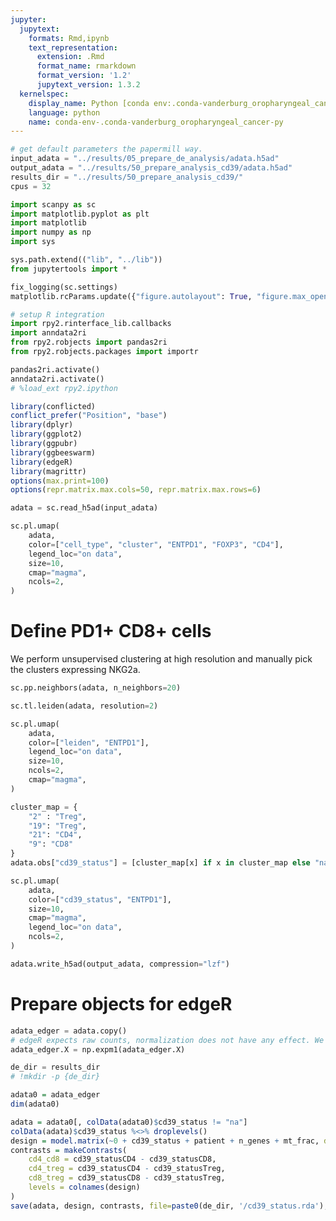 ```yaml
---
jupyter:
  jupytext:
    formats: Rmd,ipynb
    text_representation:
      extension: .Rmd
      format_name: rmarkdown
      format_version: '1.2'
      jupytext_version: 1.3.2
  kernelspec:
    display_name: Python [conda env:.conda-vanderburg_oropharyngeal_cancer]
    language: python
    name: conda-env-.conda-vanderburg_oropharyngeal_cancer-py
---
```


```python
# get default parameters the papermill way.
input_adata = "../results/05_prepare_de_analysis/adata.h5ad"
output_adata = "../results/50_prepare_analysis_cd39/adata.h5ad"
results_dir = "../results/50_prepare_analysis_cd39/"
cpus = 32
```

```python
import scanpy as sc
import matplotlib.pyplot as plt
import matplotlib
import numpy as np
import sys

sys.path.extend(("lib", "../lib"))
from jupytertools import *

fix_logging(sc.settings)
matplotlib.rcParams.update({"figure.autolayout": True, "figure.max_open_warning": 0})
```

```python
# setup R integration
import rpy2.rinterface_lib.callbacks
import anndata2ri
from rpy2.robjects import pandas2ri
from rpy2.robjects.packages import importr

pandas2ri.activate()
anndata2ri.activate()
# %load_ext rpy2.ipython
```

```r
library(conflicted)
conflict_prefer("Position", "base")
library(dplyr)
library(ggplot2)
library(ggpubr)
library(ggbeeswarm)
library(edgeR)
library(magrittr)
options(max.print=100)
options(repr.matrix.max.cols=50, repr.matrix.max.rows=6)
```

```python
adata = sc.read_h5ad(input_adata)
```

```python
sc.pl.umap(
    adata,
    color=["cell_type", "cluster", "ENTPD1", "FOXP3", "CD4"],
    legend_loc="on data",
    size=10,
    cmap="magma",
    ncols=2,
)
```

# Define PD1+ CD8+ cells
We perform unsupervised clustering at high resolution and manually pick the clusters expressing NKG2a. 

```python
sc.pp.neighbors(adata, n_neighbors=20)
```

```python
sc.tl.leiden(adata, resolution=2)
```

```python
sc.pl.umap(
    adata,
    color=["leiden", "ENTPD1"],
    legend_loc="on data",
    size=10,
    ncols=2,
    cmap="magma",
)
```

```python
cluster_map = {
    "2" : "Treg",
    "19": "Treg",
    "21": "CD4",
    "9": "CD8"
}
adata.obs["cd39_status"] = [cluster_map[x] if x in cluster_map else "na" for x in adata.obs["leiden"]]
```

```python
sc.pl.umap(
    adata,
    color=["cd39_status", "ENTPD1"],
    size=10,
    cmap="magma",
    legend_loc="on data",
    ncols=2,
)
```

```python
adata.write_h5ad(output_adata, compression="lzf")
```

# Prepare objects for edgeR

```python
adata_edger = adata.copy()
# edgeR expects raw counts, normalization does not have any effect. We can therefore simply undo log1p
adata_edger.X = np.expm1(adata_edger.X)
```

```python
de_dir = results_dir
# !mkdir -p {de_dir}
```

```r
adata0 = adata_edger
dim(adata0)
```

```r
adata = adata0[, colData(adata0)$cd39_status != "na"]
colData(adata)$cd39_status %<>% droplevels()
design = model.matrix(~0 + cd39_status + patient + n_genes + mt_frac, data=colData(adata))
contrasts = makeContrasts(
    cd4_cd8 = cd39_statusCD4 - cd39_statusCD8,
    cd4_treg = cd39_statusCD4 - cd39_statusTreg,
    cd8_treg = cd39_statusCD8 - cd39_statusTreg,
    levels = colnames(design)
)
save(adata, design, contrasts, file=paste0(de_dir, '/cd39_status.rda'), compress=FALSE) 
```

